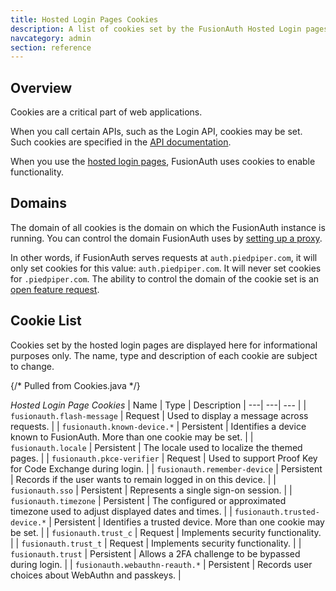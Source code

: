 ```yaml
---
title: Hosted Login Pages Cookies
description: A list of cookies set by the FusionAuth Hosted Login pages
navcategory: admin
section: reference
---
```


## Overview

Cookies are a critical part of web applications.

When you call certain APIs, such as the Login API, cookies may be set. Such cookies are specified in the [API documentation](/docs/apis/).

When you use the [hosted login pages](/docs/get-started/core-concepts/integration-points#hosted-login-pages), FusionAuth uses cookies to enable functionality.

## Domains

The domain of all cookies is the domain on which the FusionAuth instance is running. You can control the domain FusionAuth uses by [setting up a proxy](/docs/operate/deploy/proxy-setup).

In other words, if FusionAuth serves requests at `auth.piedpiper.com`, it will only set cookies for this value: `auth.piedpiper.com`. It will never set cookies for `.piedpiper.com`. The ability to control the domain of the cookie set is an [open feature request](https://github.com/FusionAuth/fusionauth-issues/issues/1991).

## Cookie List

<Aside type="caution">
Cookies set by the hosted login pages are displayed here for informational purposes only. The name, type and description of each cookie are subject to change.
</Aside>

{/* Pulled from Cookies.java */}

*Hosted Login Page Cookies*
| Name | Type | Description
| ---| ---| --- |
| `fusionauth.flash-message` | Request | Used to display a message across requests. |
| `fusionauth.known-device.*` | Persistent | Identifies a device known to FusionAuth. More than one cookie may be set. |
| `fusionauth.locale` | Persistent | The locale used to localize the themed pages. |
| `fusionauth.pkce-verifier` | Request | Used to support Proof Key for Code Exchange during login. |
| `fusionauth.remember-device` | Persistent | Records if the user wants to remain logged in on this device. |
| `fusionauth.sso` | Persistent | Represents a single sign-on session. |
| `fusionauth.timezone` | Persistent | The configured or approximated timezone used to adjust displayed dates and times. |
| `fusionauth.trusted-device.*` | Persistent | Identifies a trusted device. More than one cookie may be set. |
| `fusionauth.trust_c` | Request | Implements security functionality. |
| `fusionauth.trust_t` | Request | Implements security functionality. |
| `fusionauth.trust` | Persistent | Allows a 2FA challenge to be bypassed during login. |
| `fusionauth.webauthn-reauth.*` | Persistent | Records user choices about WebAuthn and passkeys. |
